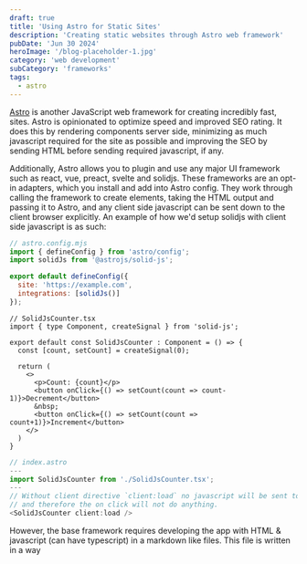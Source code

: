 ```yaml
---
draft: true
title: 'Using Astro for Static Sites'
description: 'Creating static websites through Astro web framework'
pubDate: 'Jun 30 2024'
heroImage: '/blog-placeholder-1.jpg'
category: 'web development'
subCategory: 'frameworks'
tags:
  - astro
---
```


[Astro](https://astro.build) is another JavaScript web framework for creating incredibly fast, sites.
Astro is opinionated to optimize speed and improved SEO rating.
It does this by rendering components server side, minimizing as much javascript required for the site
as possible and improving the SEO by sending HTML before sending required javascript, if any.

Additionally, Astro allows you to plugin and use any major UI framework such as react, vue, preact, svelte and solidjs.
These frameworks are an opt-in adapters, which you install and add into Astro config.
They work through calling the framework to create elements, taking the HTML output and passing it to Astro, and any
client side javascript can be sent down to the client browser explicitly.
An example of how we'd setup solidjs with client side javascript is as such:

```js
// astro.config.mjs
import { defineConfig } from 'astro/config';
import solidJs from '@astrojs/solid-js';

export default defineConfig({
  site: 'https://example.com',
  integrations: [solidJs()]
});
```

```tsx
// SolidJsCounter.tsx
import { type Component, createSignal } from 'solid-js';

export default const SolidJsCounter : Component = () => {
  const [count, setCount] = createSignal(0);

  return (
    <>
      <p>Count: {count}</p>
      <button onClick={() => setCount(count => count-1)}>Decrement</button>
      &nbsp;
      <button onClick={() => setCount(count => count+1)}>Increment</button>
    </>
  )
}
```

```js
// index.astro
---
import SolidJsCounter from './SolidJsCounter.tsx';
---
// Without client directive `client:load` no javascript will be sent to the browser
// and therefore the on click will not do anything.
<SolidJsCounter client:load />
```


However, the base framework requires developing the app with HTML & javascript (can have typescript) in a markdown like files.
This file is written in a way